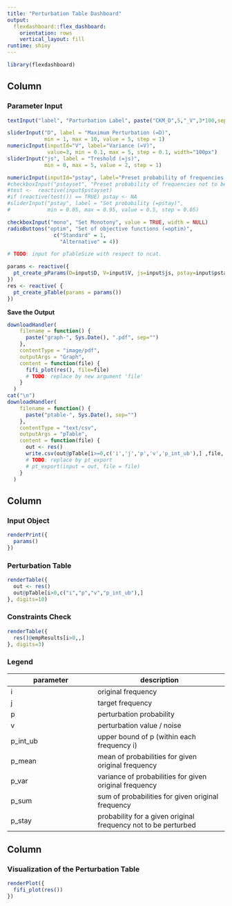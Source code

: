 ```yaml
---
title: "Perturbation Table Dashboard"
output: 
  flexdashboard::flex_dashboard:
    orientation: rows
    vertical_layout: fill
runtime: shiny
---
```


```r
library(flexdashboard)
```

Column {.sidebar}
-----------------------------------------------------------------------

### Parameter Input

```r


textInput("label", "Parturbation Label", paste("CKM_D",5,"_V",3*100,sep=""))

sliderInput("D", label = "Maximum Perturbation (=D)",
            min = 1, max = 10, value = 5, step = 1)
numericInput(inputId="V", label="Variance (=V)", 
             value=3, min = 0.1, max = 5, step = 0.1, width="100px")
sliderInput("js", label = "Treshold (=js)",
            min = 0, max = 5, value = 2, step = 1)

numericInput(inputId="pstay", label="Preset probability of frequencies not to be perturbed (=pstay)",              value=NA, min = 0.05, max = 0.99, step = 0.05, width="200px")
#checkboxInput("pstayset", "Preset probability of frequencies not to be perturbed (=pstay)", value=FALSE, width = NULL)
#test <-  reactive(input$pstayset)
#if (reactive(test()) == TRUE) pstay <- NA
#sliderInput("pstay", label = "Set probability (=pstay)",
#            min = 0.05, max = 0.95, value = 0.5, step = 0.05)

checkboxInput("mono", "Set Monotony", value = TRUE, width = NULL)
radioButtons("optim", "Set of objective functions (=optim)",
               c("Standard" = 1,
                 "Alternative" = 4))

# TODO: input for pTableSize with respect to ncat.

params <- reactive({
  pt_create_pParams(D=input$D, V=input$V, js=input$js, pstay=input$pstay, label=input$label, mono=input$mono, optim=as.integer(input$optim))
})
res <- reactive( {
  pt_create_pTable(params = params())
})
```



**Save the Output**

```r
downloadHandler(
    filename = function() {
      paste("graph-", Sys.Date(), ".pdf", sep="")
    },
    contentType = "image/pdf",
    outputArgs = "Graph",
    content = function(file) {
      fifi_plot(res(), file=file)
      # TODO: replace by new argument 'file'
    }
  )
cat("\n")
downloadHandler(
    filename = function() {
      paste("ptable-", Sys.Date(), sep="")
    },
    contentType = "text/csv",
    outputArgs = "pTable",
    content = function(file) {
      out <- res()
      write.csv(out@pTable[i>=0,c('i','j','p','v','p_int_ub'),] ,file, row.names = FALSE)
      # TODO: replace by pt_export
      # pt_export(input = out, file = file)
    }
  )
```


Column 
-----------------------------------------------------------------------



### Input Object {data-width=175}

```r
renderPrint({
  params()
})
```

### Perturbation Table {data-width=60}

```r
renderTable({
  out <- res()
  out@pTable[i>0,c("i","p","v","p_int_ub"),]
}, digits=10)
```

### Constraints Check {data-width=100}

```r
renderTable({
  res()@empResults[i>0,,]
}, digits=3)
```



### Legend {data-width=75}

parameter     | description
---------------- | ------------------------
i  | original frequency
j | target frequency
p | perturbation probability
v | perturbation value / noise
p_int_ub | upper bound of p (within each frequency i)
p_mean   | mean of probabilities for given original frequency
p_var | variance of probabilities for given original frequency
p_sum | sum of probabilities for given original frequency
p_stay | probability for a given original frequency not to be perturbed


Column 
-----------------------------------------------------------------------

### Visualization of the Perturbation Table

```r
renderPlot({
  fifi_plot(res())
})
```


